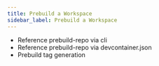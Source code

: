 ```yaml
---
title: Prebuild a Workspace
sidebar_label: Prebuild a Workspace
---
```


* Reference prebuild-repo via cli
* Reference prebuild-repo via devcontainer.json
* Prebuild tag generation
